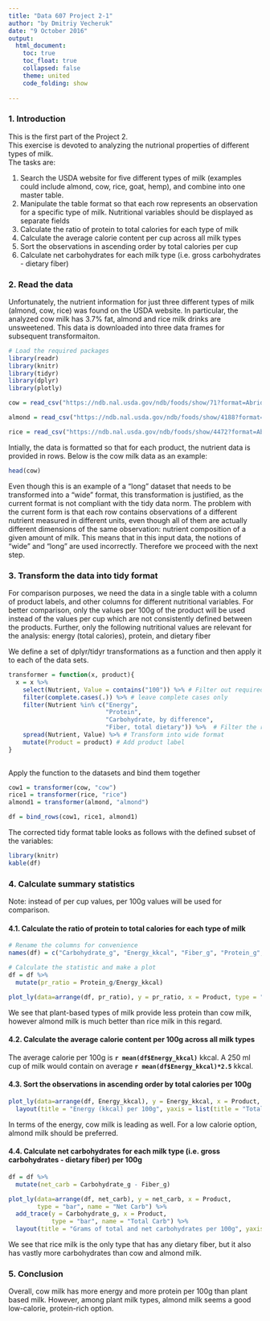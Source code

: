 ```yaml
---
title: "Data 607 Project 2-1"
author: "by Dmitriy Vecheruk"
date: "9 October 2016"
output: 
  html_document:
    toc: true
    toc_float: true
    collapsed: false
    theme: united
    code_folding: show
    
---
```

### 1. Introduction

This is the first part of the Project 2.  
This exercise is devoted to analyzing the nutrional properties of different types of milk.  
The tasks are:  
  
1) Search the USDA website for five different types of milk (examples could include almond, cow, rice, goat, hemp), and combine into one master table.  
2) Manipulate the table format so that each row represents an observation for a specific type of milk. Nutritional variables should be displayed as separate fields  
3) Calculate the ratio of protein to total calories for each type of milk  
4) Calculate the average calorie content per cup across all milk types  
5) Sort the observations in ascending order by total calories per cup  
6) Calculate net carbohydrates for each milk type (i.e. gross carbohydrates - dietary fiber)  

### 2. Read the data

Unfortunately, the nutrient information for just three different types of milk (almond, cow, rice) was found on the USDA website. In particular, the analyzed cow milk has 3.7% fat, almond and rice milk drinks are unsweetened. This data is downloaded into three data frames for subsequent transformaiton.

```r
# Load the required packages
library(readr)
library(knitr)
library(tidyr)
library(dplyr)
library(plotly)
```


```r

cow = read_csv("https://ndb.nal.usda.gov/ndb/foods/show/71?format=Abridged&reportfmt=csv&Qv=1", skip = 4,trim_ws = T)

almond = read_csv("https://ndb.nal.usda.gov/ndb/foods/show/4188?format=Abridged&reportfmt=csv&Qv=1", skip = 4, trim_ws = T)

rice = read_csv("https://ndb.nal.usda.gov/ndb/foods/show/4472?format=Abridged&reportfmt=csv&Qv=1", skip = 4, trim_ws = T)

```

Intially, the data is formatted so that for each product, the nutrient data is provided in rows. Below is the cow milk data as an example: 

```r

head(cow)

```

Even though this is an example of a "long" dataset that needs to be transformed into a "wide" format, this transformation is justified, as the current format is not compliant with the tidy data norm. 
The problem with the current form is that each row contains observations of a different nutrient measured in different units, even though all of them are actually different dimensions of the same observation: nutrient composition of a given amount of milk. This means that in this input data, the notions of "wide" and "long" are used incorrectly.
Therefore we proceed with the next step.

### 3. Transform the data into tidy format
For comparison purposes, we need the data in a single table with a column of product labels, and other columns for different nutritional variables.
For better comparison, only the values per 100g of the product will be used instead of the values per cup which are not consistently defined between the products.
Further, only the following nutritional values are relevant for the analysis: energy (total calories), protein, and dietary fiber

We define a set of dplyr/tidyr transformations as a function and then apply it to each of the data sets.
```r

transformer = function(x, product){
  x = x %>% 
    select(Nutrient, Value = contains("100")) %>% # Filter out required rows only
    filter(complete.cases(.)) %>% # leave complete cases only
    filter(Nutrient %in% c("Energy", 
                           "Protein",
                           "Carbohydrate, by difference",
                           "Fiber, total dietary")) %>%  # Filter the required nutrients
    spread(Nutrient, Value) %>% # Transform into wide format
    mutate(Product = product) # Add product label
}
  

```

Apply the function to the datasets and bind them together
```r

cow1 = transformer(cow, "cow")
rice1 = transformer(rice, "rice")
almond1 = transformer(almond, "almond")

df = bind_rows(cow1, rice1, almond1)
```


The corrected tidy format table looks as follows with the defined subset of the variables:

```r
library(knitr)
kable(df)

```


### 4. Calculate summary statistics

Note: instead of per cup values, per 100g values will be used for comparison.

#### 4.1. Calculate the ratio of protein to total calories for each type of milk

```r

# Rename the columns for convenience
names(df) = c("Carbohydrate_g", "Energy_kkcal", "Fiber_g", "Protein_g", "Product")

# Calculate the statistic and make a plot
df = df %>% 
  mutate(pr_ratio = Protein_g/Energy_kkcal)

plot_ly(data=arrange(df, pr_ratio), y = pr_ratio, x = Product, type = "bar") %>%  layout(title = "Grams protein per kkcal of Energy", yaxis = list(title = "Protein ratio"))
```
  
We see that plant-based types of milk provide less protein than cow milk, however almond milk is much better than rice milk in this regard. 
  
#### 4.2. Calculate the average calorie content per 100g across all milk types  

The average calorie per 100g is **`r mean(df$Energy_kkcal)`** kkcal. A 250 ml cup of milk would contain on average **`r mean(df$Energy_kkcal)*2.5`** kkcal.
  
#### 4.3. Sort the observations in ascending order by total calories per 100g  

```r
plot_ly(data=arrange(df, Energy_kkcal), y = Energy_kkcal, x = Product, type = "bar") %>% 
  layout(title = "Energy (kkcal) per 100g", yaxis = list(title = "Total calories per 100g"))
```

In terms of the energy, cow milk is leading as well. For a low calorie option, almond milk should be preferred. 

#### 4.4. Calculate net carbohydrates for each milk type (i.e. gross carbohydrates - dietary fiber) per 100g  

```r
df = df %>% 
  mutate(net_carb = Carbohydrate_g - Fiber_g)

plot_ly(data=arrange(df, net_carb), y = net_carb, x = Product, 
        type = "bar", name = "Net Carb") %>% 
  add_trace(y = Carbohydrate_g, x = Product, 
            type = "bar", name = "Total Carb") %>% 
  layout(title = "Grams of total and net carbohydrates per 100g", yaxis = list(title = "Carbohydrate per 100g"))

```
  
We see that rice milk is the only type that has any dietary fiber, but it also has vastly more carbohydrates than cow and almond milk.

### 5. Conclusion
  
Overall, cow milk has more energy and more protein per 100g than plant based milk. However, among plant milk types, almond milk seems a good low-calorie, protein-rich option.
